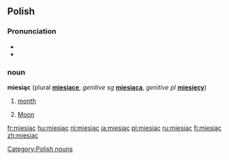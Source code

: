 ==Polish==
===Pronunciation===
* {{IPA|/ˈmiɛɕɔ̃ʦ/}}
* {{audio|pl-miesiąc.ogg|audio}}

===noun===
'''miesiąc''' {{m}} (plural '''[[miesiące]]''', ''genitive sg'' '''[[miesiąca]]''', ''genitive pl'' '''[[miesięcy]]''')

# [[month]]
# {{archaic}} [[Moon]]

[[Category:Polish nouns]]

[[fr:miesiąc]]
[[hu:miesiąc]]
[[nl:miesiąc]]
[[ja:miesiąc]]
[[pl:miesiąc]]
[[ru:miesiąc]]
[[fi:miesiąc]]
[[zh:miesiąc]]